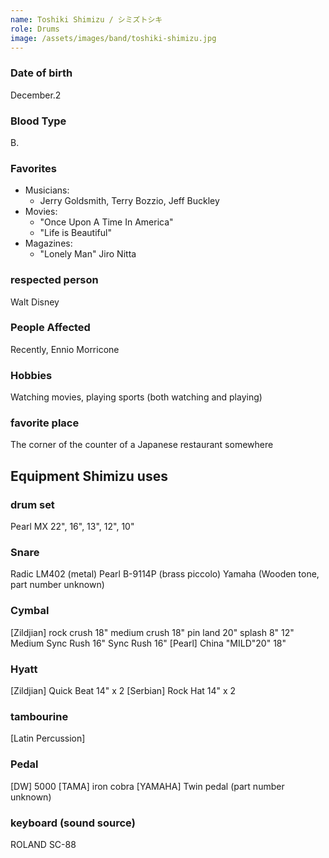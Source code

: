 ```yaml
---
name: Toshiki Shimizu / シミズトシキ
role: Drums
image: /assets/images/band/toshiki-shimizu.jpg
---
```


### Date of birth

December.2

### Blood Type

B.

### Favorites

- Musicians:
  - Jerry Goldsmith, Terry Bozzio, Jeff Buckley
- Movies:
  - "Once Upon A Time In America"
  - "Life is Beautiful"
- Magazines:
  - "Lonely Man" Jiro Nitta

### respected person

Walt Disney

### People Affected

Recently, Ennio Morricone

### Hobbies

Watching movies, playing sports (both watching and playing)

### favorite place

The corner of the counter of a Japanese restaurant somewhere

## Equipment Shimizu uses

### drum set

Pearl MX
22", 16", 13", 12", 10"

### Snare

Radic LM402
(metal)
Pearl B-9114P
(brass piccolo)
Yamaha
(Wooden tone, part number unknown)

### Cymbal

[Zildjian]
rock crush 18"
medium crush 18"
pin land 20"
splash 8"
12"
Medium Sync Rush 16"
Sync Rush 16"
[Pearl]
China "MILD"20"
18"

### Hyatt

[Zildjian]
Quick Beat 14" x 2
[Serbian]
Rock Hat 14" x 2

### tambourine

[Latin Percussion]

### Pedal

[DW]
5000
[TAMA]
iron cobra
[YAMAHA]
Twin pedal (part number unknown)

### keyboard (sound source)

ROLAND SC-88
